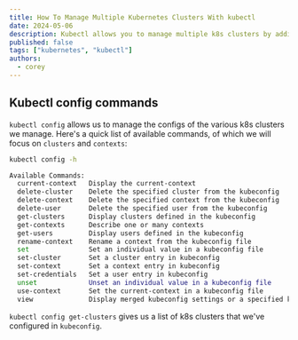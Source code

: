 ```yaml
---
title: How To Manage Multiple Kubernetes Clusters With kubectl
date: 2024-05-06
description: Kubectl allows you to manage multiple k8s clusters by adding and switching config contexts
published: false
tags: ["kubernetes", "kubectl"]
authors:
  - corey
---
```



## Kubectl config commands
`kubectl config` allows us to manage the configs of the various k8s clusters we manage.
Here's a quick list of available commands, of which we will focus on `clusters` and `contexts`:
```bash
kubectl config -h

Available Commands:
  current-context   Display the current-context
  delete-cluster    Delete the specified cluster from the kubeconfig
  delete-context    Delete the specified context from the kubeconfig
  delete-user       Delete the specified user from the kubeconfig
  get-clusters      Display clusters defined in the kubeconfig
  get-contexts      Describe one or many contexts
  get-users         Display users defined in the kubeconfig
  rename-context    Rename a context from the kubeconfig file
  set               Set an individual value in a kubeconfig file
  set-cluster       Set a cluster entry in kubeconfig
  set-context       Set a context entry in kubeconfig
  set-credentials   Set a user entry in kubeconfig
  unset             Unset an individual value in a kubeconfig file
  use-context       Set the current-context in a kubeconfig file
  view              Display merged kubeconfig settings or a specified kubeconfig file
```

`kubectl config get-clusters` gives us a list of k8s clusters that we've configured in `kubeconfig`.

